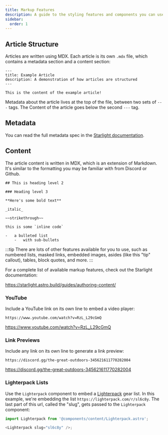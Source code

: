 ```yaml
---
title: Markup Features
description: A guide to the styling features and components you can use
sidebar:
  order: 1
---
```


## Article Structure

Articles are written using MDX. Each article is its own `.mdx` file, which contains a metadata section and a content section:

```mdx title="src/content/docs/example.mdx"
---
title: Example Article
description: A demonstration of how articles are structured
---

This is the content of the example article!
```

Metadata about the article lives at the top of the file, between two sets of `---` tags. The Content of the article goes below the second `---` tag.

## Metadata

You can read the full metadata spec in the [Starlight documentation](https://starlight.astro.build/reference/frontmatter/).

## Content

The article content is written in MDX, which is an extension of Markdown. It's similar to the formatting you may be familiar with from Discord or Github.

```mdx
## This is heading level 2

### Heading level 3

**Here's some bold text**

_italic_

~~strikethrough~~

this is some `inline code`

-   a bulleted list
    -   with sub-bullets
```

:::tip
There are lots of other features available for you to use, such as numbered lists, masked links, embedded images, asides (like this "tip" callout), tables, block quotes, and more.
:::

For a complete list of available markup features, check out the Starlight documentation:

https://starlight.astro.build/guides/authoring-content/

### YouTube

Include a YouTube link on its own line to embed a video player:

```mdx
https://www.youtube.com/watch?v=RzL_L29cGmQ
```

https://www.youtube.com/watch?v=RzL_L29cGmQ

### Link Previews

Include any link on its own line to generate a link preview:

```mdx
https://discord.gg/the-great-outdoors-345621611770282004
```

https://discord.gg/the-great-outdoors-345621611770282004

### Lighterpack Lists

Use the `Lighterpack` component to embed a [Lighterpack](https://lighterpack.com) gear list. In this example, we're embedding the list `https://lighterpack.com/r/sl6c8y`. The last part of this url, called the "slug", gets passed to the `Lighterpack` component:

```js
import Lighterpack from '@components/content/Lighterpack.astro';

<Lighterpack slug="sl6c8y" />;
```


<Lighterpack slug="sl6c8y" />
